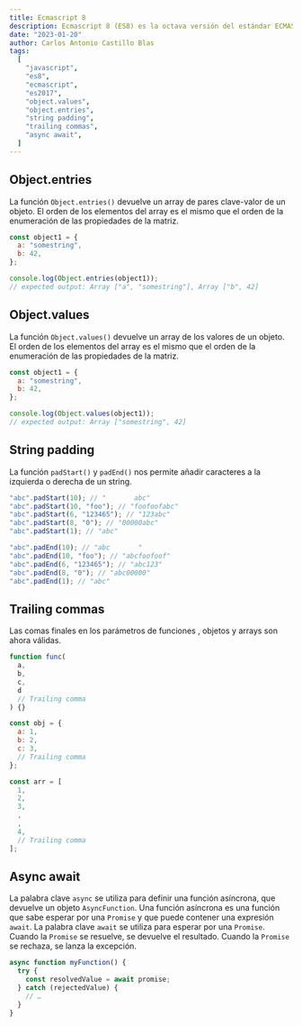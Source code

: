 ```yaml
---
title: Ecmascript 8
description: Ecmascript 8 (ES8) es la octava versión del estándar ECMAScript. Fue publicada en 2017 y contiene nuevas características para el lenguaje de programación JavaScript.
date: "2023-01-20"
author: Carlos Antonio Castillo Blas
tags:
  [
    "javascript",
    "es8",
    "ecmascript",
    "es2017",
    "object.values",
    "object.entries",
    "string padding",
    "trailing commas",
    "async await",
  ]
---
```


## Object.entries

La función `Object.entries()` devuelve un array de pares clave-valor de un objeto. El orden de los elementos del array es el mismo que el orden de la enumeración de las propiedades de la matriz.

```javascript
const object1 = {
  a: "somestring",
  b: 42,
};

console.log(Object.entries(object1));
// expected output: Array ["a", "somestring"], Array ["b", 42]
```

## Object.values

La función `Object.values()` devuelve un array de los valores de un objeto. El orden de los elementos del array es el mismo que el orden de la enumeración de las propiedades de la matriz.

```javascript
const object1 = {
  a: "somestring",
  b: 42,
};

console.log(Object.values(object1));
// expected output: Array ["somestring", 42]
```

## String padding

La función `padStart()` y `padEnd()` nos permite añadir caracteres a la izquierda o derecha de un string.

```javascript
"abc".padStart(10); // "       abc"
"abc".padStart(10, "foo"); // "foofoofabc"
"abc".padStart(6, "123465"); // "123abc"
"abc".padStart(8, "0"); // "00000abc"
"abc".padStart(1); // "abc"

"abc".padEnd(10); // "abc       "
"abc".padEnd(10, "foo"); // "abcfoofoof"
"abc".padEnd(6, "123465"); // "abc123"
"abc".padEnd(8, "0"); // "abc00000"
"abc".padEnd(1); // "abc"
```

## Trailing commas

Las comas finales en los parámetros de funciones , objetos y arrays son ahora válidas.

```javascript
function func(
  a,
  b,
  c,
  d
  // Trailing comma
) {}

const obj = {
  a: 1,
  b: 2,
  c: 3,
  // Trailing comma
};

const arr = [
  1,
  2,
  3,
  ,
  ,
  4,
  // Trailing comma
];
```

## Async await

La palabra clave `async` se utiliza para definir una función asíncrona, que devuelve un objeto `AsyncFunction`. Una función asíncrona es una función que sabe esperar por una `Promise` y que puede contener una expresión `await`. La palabra clave `await` se utiliza para esperar por una `Promise`. Cuando la `Promise` se resuelve, se devuelve el resultado. Cuando la `Promise` se rechaza, se lanza la excepción.

```javascript
async function myFunction() {
  try {
    const resolvedValue = await promise;
  } catch (rejectedValue) {
    // …
  }
}
```
